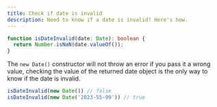 ```yaml
---
title: Check if date is invalid
description: Need to know if a date is invalid? Here's how.
---
```


```ts is-date-invalid.ts
function isDateInvalid(date: Date): boolean {
  return Number.isNaN(date.valueOf());
}
```

The `new Date()` constructor will not throw an error if you pass it a wrong value, checking the value of the returned date object is the only way to know if the date is invalid.

```ts
isDateInvalid(new Date()) // false
isDateInvalid(new Date('2023-55-99')) // true
```
